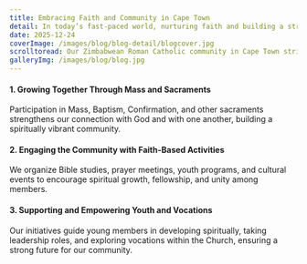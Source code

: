 ---
title: Embracing Faith and Community in Cape Town
detail: In today’s fast-paced world, nurturing faith and building a strong church community requires dedication, engagement, and spiritual guidance.
date: 2025-12-24
coverImage: /images/blog/blog-detail/blogcover.jpg
scrolltoread: Our Zimbabwean Roman Catholic community in Cape Town strives to strengthen faith, foster fellowship, and actively engage members through meaningful programs and spiritual activities.
galleryImg: /images/blog/blog.jpg
---

#### 1. Growing Together Through Mass and Sacraments  
Participation in Mass, Baptism, Confirmation, and other sacraments strengthens our connection with God and with one another, building a spiritually vibrant community.

#### 2. Engaging the Community with Faith-Based Activities  
We organize Bible studies, prayer meetings, youth programs, and cultural events to encourage spiritual growth, fellowship, and unity among members.

#### 3. Supporting and Empowering Youth and Vocations  
Our initiatives guide young members in developing spiritually, taking leadership roles, and exploring vocations within the Church, ensuring a strong future for our community.
